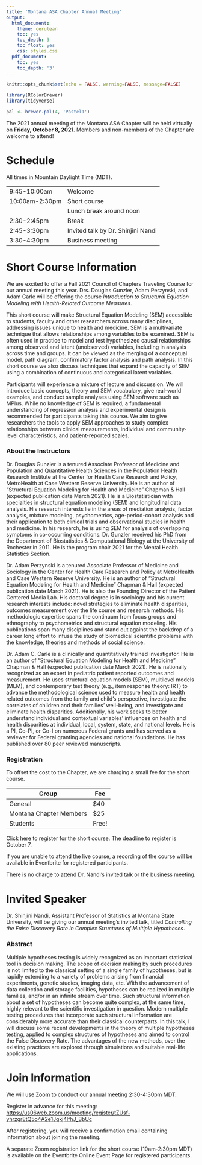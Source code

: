 ```yaml
---
title: 'Montana ASA Chapter Annual Meeting'
output:
  html_document:
    theme: cerulean
    toc: yes
    toc_depth: 3
    toc_float: yes
    css: styles.css
  pdf_document:
    toc: yes
    toc_depth: '3'
---
```


```r
knitr::opts_chunk$set(echo = FALSE, warning=FALSE, message=FALSE)

library(RColorBrewer)
library(tidyverse)

pal <- brewer.pal(4, 'Pastel1')
```

The 2021 annual meeting of the Montana ASA Chapter will be held virtually on **Friday, October 8, 2021**. Members and non-members of the Chapter are welcome to attend!

# Schedule

All times in Mountain Daylight Time (MDT).

|   |   |
|---|---|
| 9:45-10:00am    | Welcome   |
| 10:00am-2:30pm | Short course |
|   | Lunch break around noon |
| 2:30-2:45pm     | Break     |
| 2:45-3:30pm     | Invited talk by Dr. Shinjini Nandi   |
| 3:30-4:30pm     | Business meeting   |

# Short Course Information

We are excited to offer a Fall 2021 Council of Chapters Traveling Course for our annual meeting this year. Drs. Douglas Gunzler, Adam Perzynski, and Adam Carle will be offering the course _Introduction to Structural Equation Modeling with Health-Related Outcome Measures_.

This short course will make Structural Equation Modeling (SEM) accessible to students, faculty and other researchers across many disciplines, addressing issues unique to health and medicine. SEM is a multivariate technique that allows relationships among variables to be examined. SEM is often used in practice to model and test hypothesized causal relationships among observed and latent (unobserved) variables, including in analysis across time and groups. It can be viewed as the merging of a conceptual model, path diagram, confirmatory factor analysis and path analysis. In this short course we also discuss techniques that expand the capacity of SEM using a combination of continuous and categorical latent variables.

Participants will experience a mixture of lecture and discussion. We will introduce basic concepts, theory and SEM vocabulary, give real-world examples, and conduct sample analyses using SEM software such as MPlus. While no knowledge of SEM is required, a fundamental understanding of regression analysis and experimental design is recommended for participants taking this course. We aim to give researchers the tools to apply SEM approaches to study complex relationships between clinical measurements, individual and community-level characteristics, and patient-reported scales.

### About the Instructors

Dr. Douglas Gunzler is a tenured Associate Professor of Medicine and Population and Quantitative Health Sciences in the Population Health Research Institute at the Center for Health Care Research and Policy, MetroHealth at Case Western Reserve University. He is an author of “Structural Equation Modeling for Health and Medicine” Chapman & Hall (expected publication date March 2021). He is a Biostatistician with specialties in structural equation modeling (SEM) and longitudinal data analysis. His research interests lie in the areas of mediation analysis, factor analysis, mixture modeling, psychometrics, age-period-cohort analysis and their application to both clinical trials and observational studies in health and medicine. In his research, he is using SEM for analysis of overlapping symptoms in co-occurring conditions. Dr. Gunzler received his PhD from the Department of Biostatistics & Computational Biology at the University of Rochester in 2011. He is the program chair 2021 for the Mental Health Statistics Section.

Dr. Adam Perzynski is a tenured Associate Professor of Medicine and Sociology in the Center for Health Care Research and Policy at MetroHealth and Case Western Reserve University. He is an author of “Structural Equation Modeling for Health and Medicine” Chapman & Hall (expected publication date March 2021). He is also the Founding Director of the Patient Centered Media Lab. His doctoral degree is in sociology and his current research interests include: novel strategies to eliminate health disparities, outcomes measurement over the life course and research methods. His methodologic expertise spans the continuum from focus groups and ethnography to psychometrics and structural equation modeling. His publications span many disciplines and stand out against the backdrop of a career long effort to infuse the study of biomedical scientific problems with the knowledge, theories and methods of social science.

Dr. Adam C. Carle is a clinically and quantitatively trained investigator. He is an author of “Structural Equation Modeling for Health and Medicine” Chapman & Hall (expected publication date March 2021). He is nationally recognized as an expert in pediatric patient reported outcomes and measurement. He uses structural equation models (SEM), multilevel models (MLM), and contemporary test theory (e.g., item response theory: IRT) to advance the methodological science used to measure health and health related outcomes from the family and child’s perspective, investigate the correlates of children and their families’ well-being, and investigate and eliminate health disparities. Additionally, his work seeks to better understand individual and contextual variables’ influences on health and health disparities at individual, local, system, state, and national levels. He is a PI, Co-PI, or Co-I on numerous Federal grants and has served as a reviewer for Federal granting agencies and national foundations. He has published over 80 peer reviewed manuscripts. 


### Registration

To offset the cost to the Chapter, we are charging a small fee for the short course.

|  Group |  Fee |
|---|---|
| General | $40   |
| Montana Chapter Members | $25 |
| Students  | Free!  |

Click [here](https://www.eventbrite.com/e/structural-equation-modeling-short-course-tickets-171663218307) to register for the short course. The deadline to register is October 7.

If you are unable to attend the live course, a recording of the course will be available in Eventbrite for registered participants.

There is no charge to attend Dr. Nandi's invited talk or the business meeting.


# Invited Speaker

Dr. Shinjini Nandi, Assistant Professor of Statistics at Montana State University, will be giving our annual meeting's invited talk, titled *Controlling the False Discovery Rate in Complex Structures of Multiple Hypotheses*.

### Abstract

Multiple hypotheses testing is widely recognized as an important statistical tool in 
decision making. The scope of decision making by such procedures is not limited to the 
classical setting of a single family of hypotheses, but is rapidly extending to a variety of 
problems arising from financial experiments, genetic studies, imaging data, etc. With the 
advancement of data collection and storage facilities, hypotheses can be realized in 
multiple families, and/or in an infinite stream over time. Such structural information about 
a set of hypotheses can become quite complex, at the same time, highly relevant to the 
scientific investigation in question. Modern multiple testing procedures that incorporate 
such structural information are considerably more accurate than their classical 
counterparts.  In this talk, I will discuss some recent developments in the theory of 
multiple hypotheses testing, applied to complex structures of hypotheses and aimed to 
control the False Discovery Rate. The advantages of the new methods, over the existing 
practices are explored through simulations and suitable real-life applications.


# Join Information

We will use [Zoom](https://zoom.us/) to conduct our annual meeting 2:30-4:30pm MDT. 

Register in advance for this meeting:
[https://us06web.zoom.us/meeting/register/tZUsf-yhrzgrEtQ5o4A2e1Jqkj4lfhJ_BbUc](https://us06web.zoom.us/meeting/register/tZUsf-yhrzgrEtQ5o4A2e1Jqkj4lfhJ_BbUc)

After registering, you will receive a confirmation email containing information about joining the meeting.

A separate Zoom registration link for the short course (10am-2:30pm MDT) is available on the Eventbrite Online Event Page for registered participants.
